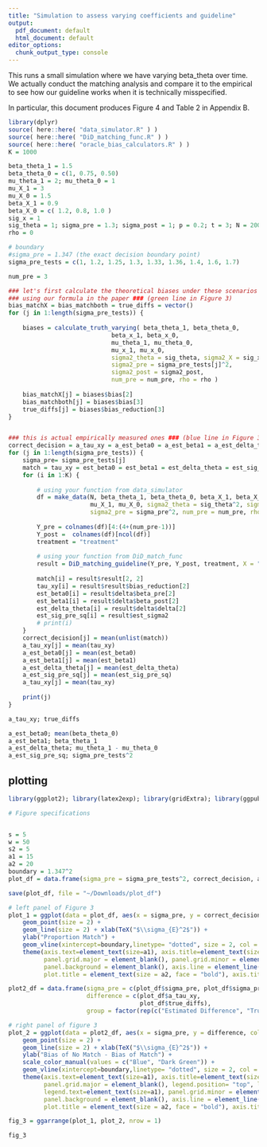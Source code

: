 ```yaml
---
title: "Simulation to assess varying coefficients and guideline"
output:
  pdf_document: default
  html_document: default
editor_options:
  chunk_output_type: console
---
```


This runs a small simulation where we have varying beta_theta over time.
We actually conduct the matching analysis and compare it to the empirical to see how our guideline works when it is technically misspecified. 

In particular, this document produces Figure 4 and Table 2 in Appendix B. 

```r
library(dplyr)
source( here::here( "data_simulator.R" ) )
source( here::here( "DiD_matching_func.R" ) )
source( here::here( "oracle_bias_calculators.R" ) )
K = 1000

beta_theta_1 = 1.5
beta_theta_0 = c(1, 0.75, 0.50)
mu_theta_1 = 2; mu_theta_0 = 1
mu_X_1 = 3
mu_X_0 = 1.5
beta_X_1 = 0.9
beta_X_0 = c( 1.2, 0.8, 1.0 )
sig_x = 1
sig_theta = 1; sigma_pre = 1.3; sigma_post = 1; p = 0.2; t = 3; N = 20000;
rho = 0

# boundary
#sigma_pre = 1.347 (the exact decision boundary point)
sigma_pre_tests = c(1, 1.2, 1.25, 1.3, 1.33, 1.36, 1.4, 1.6, 1.7)

num_pre = 3

### let's first calculate the theoretical biases under these scenarios
### using our formula in the paper ### (green line in Figure 3)
bias_matchX = bias_matchboth = true_diffs = vector()
for (j in 1:length(sigma_pre_tests)) {
    
    biases = calculate_truth_varying( beta_theta_1, beta_theta_0,
                             beta_x_1, beta_x_0,
                             mu_theta_1, mu_theta_0,
                             mu_x_1, mu_x_0,
                             sigma2_theta = sig_theta, sigma2_X = sig_x,
                             sigma2_pre = sigma_pre_tests[j]^2, 
                             sigma2_post = sigma2_post,
                             num_pre = num_pre, rho = rho )
    
    bias_matchX[j] = biases$bias[2]
    bias_matchboth[j] = biases$bias[3]
    true_diffs[j] = biases$bias_reduction[3]
}


### this is actual empirically measured ones ### (blue line in Figure 3)
correct_decision = a_tau_xy = a_est_beta0 = a_est_beta1 = a_est_delta_theta = a_est_sig_pre_sq = vector()
for (j in 1:length(sigma_pre_tests)) {
    sigma_pre= sigma_pre_tests[j]
    match = tau_xy = est_beta0 = est_beta1 = est_delta_theta = est_sig_pre_sq = vector()
    for (i in 1:K) {
        
        # using your function from data_simulator
        df = make_data(N, beta_theta_1, beta_theta_0, beta_X_1, beta_X_0, mu_theta_1, mu_theta_0,
                       mu_X_1, mu_X_0, sigma2_theta = sig_theta^2, sigma2_X = sig_x^2,
                       sigma2_pre = sigma_pre^2, num_pre = num_pre, rho = rho, seed = i)
                
        Y_pre = colnames(df)[4:(4+(num_pre-1))]
        Y_post =  colnames(df)[ncol(df)]
        treatment = "treatment"
        
        # using your function from DiD_match_func
        result = DiD_matching_guideline(Y_pre, Y_post, treatment, X = "X", data = df)
        
        match[i] = result$result[2, 2]
        tau_xy[i] = result$result$bias_reduction[2]
        est_beta0[i] = result$delta$beta_pre[2]
        est_beta1[i] = result$delta$beta_post[2]
        est_delta_theta[i] = result$delta$delta[2]
        est_sig_pre_sq[i] = result$est_sigma2
        # print(i)
    }
    correct_decision[j] = mean(unlist(match))
    a_tau_xy[j] = mean(tau_xy)
    a_est_beta0[j] = mean(est_beta0)
    a_est_beta1[j] = mean(est_beta1)
    a_est_delta_theta[j] = mean(est_delta_theta)
    a_est_sig_pre_sq[j] = mean(est_sig_pre_sq)
    a_tau_xy[j] = mean(tau_xy)
    
    print(j)
}
```


```r
a_tau_xy; true_diffs

a_est_beta0; mean(beta_theta_0)
a_est_beta1; beta_theta_1
a_est_delta_theta; mu_theta_1 - mu_theta_0
a_est_sig_pre_sq; sigma_pre_tests^2

```



## plotting
```r
library(ggplot2); library(latex2exp); library(gridExtra); library(ggpubr)

# Figure specifications


s = 5
w = 50
s2 = 5
a1 = 15
a2 = 20
boundary = 1.347^2
plot_df = data.frame(sigma_pre = sigma_pre_tests^2, correct_decision, a_tau_xy, true_diffs)

save(plot_df, file = "~/Downloads/plot_df")

# left panel of Figure 3
plot_1 = ggplot(data = plot_df, aes(x = sigma_pre, y = correct_decision)) + 
    geom_point(size = 2) + 
    geom_line(size = 2) + xlab(TeX("$\\sigma_{E}^2$")) + 
    ylab("Proportion Match") + 
    geom_vline(xintercept=boundary,linetype= "dotted", size = 2, col = "red") + 
    theme(axis.text=element_text(size=a1), axis.title=element_text(size=a2,face="bold"), 
          panel.grid.major = element_blank(), panel.grid.minor = element_blank(), 
          panel.background = element_blank(), axis.line = element_line(colour = "black"), 
          plot.title = element_text(size = a2, face = "bold"), axis.title.x = element_text(vjust=-0.5))

plot2_df = data.frame(sigma_pre = c(plot_df$sigma_pre, plot_df$sigma_pre),
                      difference = c(plot_df$a_tau_xy, 
                                     plot_df$true_diffs), 
                      group = factor(rep(c("Estimated Difference", "True Difference"), each = nrow(plot_df))))

# right panel of figure 3
plot_2 = ggplot(data = plot2_df, aes(x = sigma_pre, y = difference, col = group)) + 
    geom_point(size = 2) + 
    geom_line(size = 2) + xlab(TeX("$\\sigma_{E}^2$")) + 
    ylab("Bias of No Match - Bias of Match") +
    scale_color_manual(values = c("Blue", "Dark Green")) + 
    geom_vline(xintercept=boundary,linetype= "dotted", size = 2, col = "red") +  
    theme(axis.text=element_text(size=a1), axis.title=element_text(size=a2,face="bold"), 
          panel.grid.major = element_blank(), legend.position= "top", legend.title=element_blank(),
          legend.text=element_text(size=a1), panel.grid.minor = element_blank(), 
          panel.background = element_blank(), axis.line = element_line(colour = "black"), 
          plot.title = element_text(size = a2, face = "bold"), axis.title.x = element_text(vjust=-0.5)) 

fig_3 = ggarrange(plot_1, plot_2, nrow = 1)

fig_3
```



